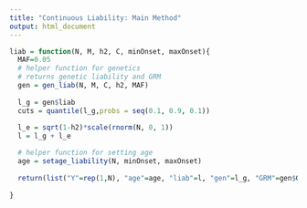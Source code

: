 ```yaml
---
title: "Continuous Liability: Main Method"
output: html_document
---
```


```r
liab = function(N, M, h2, C, minOnset, maxOnset){
  MAF=0.05
  # helper function for genetics
  # returns genetic liability and GRM
  gen = gen_liab(N, M, C, h2, MAF)
  
  l_g = gen$liab
  cuts = quantile(l_g,probs = seq(0.1, 0.9, 0.1))
  
  l_e = sqrt(1-h2)*scale(rnorm(N, 0, 1))
  l = l_g + l_e

  # helper function for setting age
  age = setage_liability(N, minOnset, maxOnset)
  
  return(list("Y"=rep(1,N), "age"=age, "liab"=l, "gen"=l_g, "GRM"=gen$GRM, "cuts" = cuts))
  
}
```
